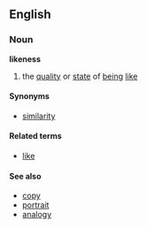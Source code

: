 ==English==
===Noun===
'''likeness'''

#the [[quality]] or [[state]] of [[being]] [[like]]

====Synonyms====
*[[similarity]]

====Related terms====
*[[like]]

====See also====
*[[copy]]
*[[portrait]]
*[[analogy]]